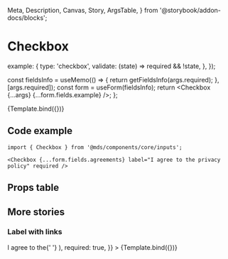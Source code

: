   Meta,
  Description,
  Canvas,
  Story,
  ArgsTable,
} from '@storybook/addon-docs/blocks';

<Meta title="Components/core/inputs/Checkbox" component={Checkbox} />

# Checkbox

<Description of={Checkbox} />

  example: {
    type: 'checkbox',
    validate: (state) => required && !state,
  },
});

  const fieldsInfo = useMemo(() => {
    return getFieldsInfo(args.required);
  }, [args.required]);
  const form = useForm(fieldsInfo);
  return <Checkbox {...args} {...form.fields.example} />;
};

<Canvas withToolbar>
  <Story name="Label with text" args={{ label: 'I eat pizza', required: true }}>
    {Template.bind({})}
  </Story>
</Canvas>

## Code example

```tsx
import { Checkbox } from '@mds/components/core/inputs';
```

```tsx
<Checkbox {...form.fields.agreements} label="I agree to the privacy policy" required />
```

## Props table

<ArgsTable of={Checkbox} />

## More stories

### Label with links

<Canvas withToolbar>
  <Story
    name="Label with links"
    args={{
      label: (
        <>
          I agree to the{' '}
          <Link
            href="https://www.example.com/privacy-policy"
            target="_blank"
            children="privacy policy"
            underlined
          />
        </>
      ),
      required: true,
    }}
  >
    {Template.bind({})}
  </Story>
</Canvas>
